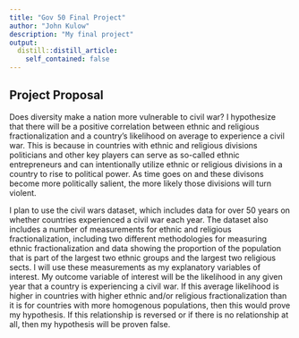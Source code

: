 ```yaml
---
title: "Gov 50 Final Project"
author: "John Kulow"
description: "My final project"
output:
  distill::distill_article:
    self_contained: false
---
```




## Project Proposal

Does diversity make a nation more vulnerable to civil war? I hypothesize that there will be a positive correlation between ethnic and religious fractionalization and a country's likelihood on average to experience a civil war. This is because in countries with ethnic and religious divisions politicians and other key players can serve as so-called ethnic entrepreneurs and can intentionally utilize ethnic or religious divisions in a country to rise to political power. As time goes on and these divisons become more politically salient, the more likely those divisions will turn violent.

I plan to use the civil wars dataset, which includes data for over 50 years on whether countries experienced a civil war each year. The dataset also includes a number of measurements for ethnic and religious fractionalization, including two different methodologies for measuring ethnic fractionalization and data showing the proportion of the population that is part of the largest two ethnic groups and the largest two religious sects. I will use these measurements as my explanatory variables of interest. My outcome variable of interest will be the likelihood in any given year that a country is experiencing a civil war. If this average likelihood is higher in countries with higher ethnic and/or religious fractionalization than it is for countries with more homogenous populations, then this would prove my hypothesis. If this relationship is reversed or if there is no relationship at all, then my hypothesis will be proven false.